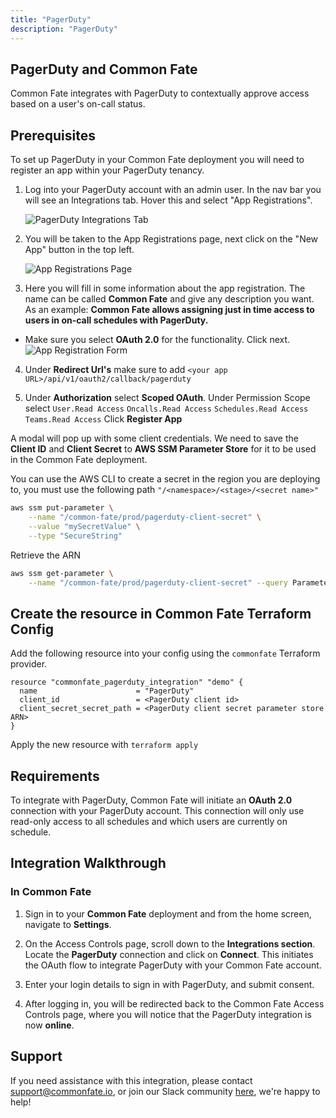 ```yaml
---
title: "PagerDuty"
description: "PagerDuty"
---
```


## PagerDuty and Common Fate

Common Fate integrates with PagerDuty to contextually approve access based on a user's on-call status.

## Prerequisites

To set up PagerDuty in your Common Fate deployment you will need to register an app within your PagerDuty tenancy.

1. Log into your PagerDuty account with an admin user. In the nav bar you will see an Integrations tab. Hover this and select "App Registrations".


   ![PagerDuty Integrations Tab](./images/pagerduty/1.png)

2. You will be taken to the App Registrations page, next click on the "New App" button in the top left.

   ![App Registrations Page](./images/pagerduty/2.png)

3. Here you will fill in some information about the app registration. The name can be called **Common Fate** and give any description you want. As an example: **Common Fate allows assigning just in time access to users in on-call schedules with PagerDuty.**

- Make sure you select **OAuth 2.0** for the functionality. Click next.
  ![App Registration Form](./images/pagerduty/3.png)


4. Under **Redirect Url's** make sure to add `<your app URL>/api/v1/oauth2/callback/pagerduty`

5. Under **Authorization** select **Scoped OAuth**.
   Under Permission Scope select `User.Read Access` `Oncalls.Read Access` `Schedules.Read Access` `Teams.Read Access`
   Click **Register App**

A modal will pop up with some client credentials. We need to save the **Client ID** and **Client Secret** to **AWS SSM Parameter Store** for it to be used in the Common Fate deployment.

You can use the AWS CLI to create a secret in the region you are deploying to, you must use the following path `"/<namespace>/<stage>/<secret name>"`

```bash
aws ssm put-parameter \
    --name "/common-fate/prod/pagerduty-client-secret" \
    --value "mySecretValue" \
    --type "SecureString"
```

Retrieve the ARN

```bash
aws ssm get-parameter \
    --name "/common-fate/prod/pagerduty-client-secret" --query Parameter.ARN

```

## Create the resource in Common Fate Terraform Config

Add the following resource into your config using the `commonfate` Terraform provider.

```hcl
resource "commonfate_pagerduty_integration" "demo" {
  name                      = "PagerDuty"
  client_id                 = <PagerDuty client id>
  client_secret_secret_path = <PagerDuty client secret parameter store ARN>
}
```

Apply the new resource with `terraform apply`

## Requirements

To integrate with PagerDuty, Common Fate will initiate an **OAuth 2.0** connection with your PagerDuty account. This connection will only use read-only access to all schedules and which users are currently on schedule.<br />

## Integration Walkthrough

### In Common Fate

1. Sign in to your **Common Fate** deployment and from the home screen, navigate to **Settings**.

2. On the Access Controls page, scroll down to the **Integrations section**. Locate the **PagerDuty** connection and click on **Connect**. This initiates the OAuth flow to integrate PagerDuty with your Common Fate account.

3. Enter your login details to sign in with PagerDuty, and submit consent.

4. After logging in, you will be redirected back to the Common Fate Access Controls page, where you will notice that the PagerDuty integration is now **online**.

## Support

If you need assistance with this integration, please contact [support@commonfate.io](mailto:support@commonfate.io), or join our Slack community [here](https://join.slack.com/t/commonfatecommunity/shared_invite/zt-q4m96ypu-_gYlRWD3k5rIsaSsqP7QMg), we're happy to help!
